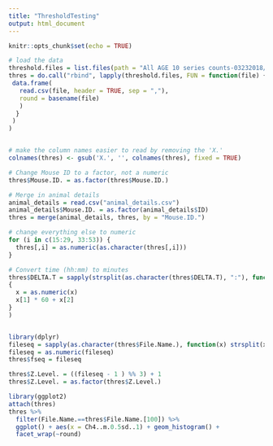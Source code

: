 ---
title: "ThresholdTesting"
output: html_document
---

```{r setup, include=FALSE}
knitr::opts_chunk$set(echo = TRUE)
```

```{r loading}


# load the data
threshold.files = list.files(path = "All AGE 10 series counts-03232018/testsample/", full.names = TRUE)
thres = do.call("rbind", lapply(threshold.files, FUN = function(file) {
 data.frame(
   read.csv(file, header = TRUE, sep = ","), 
   round = basename(file)
   )
  }
 )
)


# make the column names easier to read by removing the 'X.'
colnames(thres) <- gsub('X.', '', colnames(thres), fixed = TRUE)

# Change Mouse ID to a factor, not a numeric
thres$Mouse.ID. = as.factor(thres$Mouse.ID.)

# Merge in animal details
animal_details = read.csv("animal_details.csv")
animal_details$Mouse.ID. = as.factor(animal_details$ID)
thres = merge(animal_details, thres, by = "Mouse.ID.")

# change everything else to numeric
for (i in c(15:29, 33:53)) {
  thres[,i] = as.numeric(as.character(thres[,i]))
}

# Convert time (hh:mm) to minutes 
thres$DELTA.T = sapply(strsplit(as.character(thres$DELTA.T), ":"), function(x)
{
  x = as.numeric(x)
  x[1] * 60 + x[2]
}
)



```


```{r z-level}
library(dplyr)
fileseq = sapply(as.character(thres$File.Name.), function(x) strsplit(x, "_")[[1]][1])
fileseq = as.numeric(fileseq)
thres$fseq = fileseq

thres$Z.Level. = ((fileseq - 1 ) %% 3) + 1
thres$Z.Level. = as.factor(thres$Z.Level.)

```


```{r}

library(ggplot2)
attach(thres)
thres %>%
  filter(File.Name.==thres$File.Name.[100]) %>%
  ggplot() + aes(x = Ch4..m.0.5sd..1) + geom_histogram() +
  facet_wrap(~round)



```

